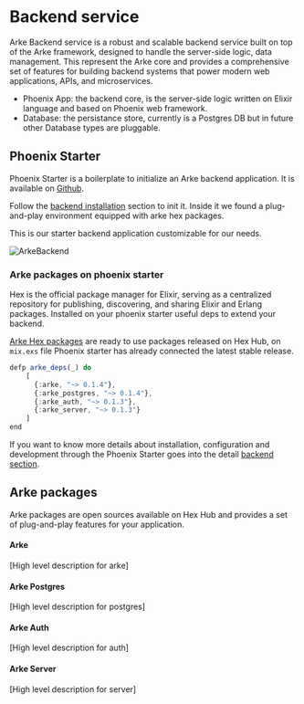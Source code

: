 # Backend service
Arke Backend service is a robust and scalable backend service built on top of the Arke framework, designed to handle the server-side
logic, data management. This represent the Arke core and provides a comprehensive set of features for building backend
systems that power modern web applications, APIs, and microservices.

- Phoenix App: the backend core, is the server-side logic written on Elixir language and based on Phoenix web framework.
- Database: the persistance store, currently is a Postgres DB but in future other Database types are pluggable.

## Phoenix Starter
Phoenix Starter is a boilerplate to initialize an Arke backend application. It is available on [Github](https://github.com/arkemishub/phoenix_starter).

Follow the [backend installation](/backend/installation) section to init it. Inside it we found a plug-and-play environment
equipped with arke hex packages.

This is our starter backend application customizable for our needs.

![ArkeBackend](/architecture/architecture_backend_1.png)

### Arke packages on phoenix starter
Hex is the official package manager for Elixir, serving as a centralized repository for publishing, discovering, and
sharing Elixir and Erlang packages. Installed on your phoenix starter useful deps to extend your backend.

[Arke Hex packages](https://hex.pm/packages?search=arke) are ready to use packages released on Hex Hub, on `mix.exs` file
Phoenix starter has already connected the latest stable release.

```js
defp arke_deps(_) do
    [
      {:arke, "~> 0.1.4"},
      {:arke_postgres, "~> 0.1.4"},
      {:arke_auth, "~> 0.1.3"},
      {:arke_server, "~> 0.1.3"}
    ]
end
```

If you want to know more details about installation, configuration and development through the Phoenix Starter goes into
the detail [backend section](/backend/phoenix_starter/installation).

## Arke packages
Arke packages are open sources available on Hex Hub and provides a set of plug-and-play features for your application.

#### Arke
[High level description for arke]

#### Arke Postgres
[High level description for postgres]

#### Arke Auth
[High level description for auth]

#### Arke Server
[High level description for server]
